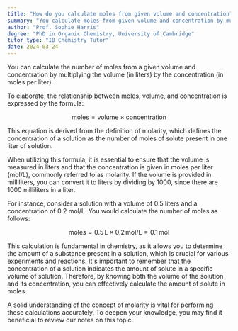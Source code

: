 ```yaml
---
title: "How do you calculate moles from given volume and concentration?"
summary: "You calculate moles from given volume and concentration by multiplying the volume (in litres) by the concentration (in moles per litre)."
author: "Prof. Sophie Harris"
degree: "PhD in Organic Chemistry, University of Cambridge"
tutor_type: "IB Chemistry Tutor"
date: 2024-03-24
---
```


You can calculate the number of moles from a given volume and concentration by multiplying the volume (in liters) by the concentration (in moles per liter).

To elaborate, the relationship between moles, volume, and concentration is expressed by the formula:

$$
\text{moles} = \text{volume} \times \text{concentration}
$$

This equation is derived from the definition of molarity, which defines the concentration of a solution as the number of moles of solute present in one liter of solution.

When utilizing this formula, it is essential to ensure that the volume is measured in liters and that the concentration is given in moles per liter (mol/L), commonly referred to as molarity. If the volume is provided in milliliters, you can convert it to liters by dividing by $1000$, since there are $1000$ milliliters in a liter.

For instance, consider a solution with a volume of $0.5$ liters and a concentration of $0.2$ mol/L. You would calculate the number of moles as follows:

$$
\text{moles} = 0.5 \, \text{L} \times 0.2 \, \text{mol/L} = 0.1 \, \text{mol}
$$

This calculation is fundamental in chemistry, as it allows you to determine the amount of a substance present in a solution, which is crucial for various experiments and reactions. It's important to remember that the concentration of a solution indicates the amount of solute in a specific volume of solution. Therefore, by knowing both the volume of the solution and its concentration, you can effectively calculate the amount of solute in moles.

A solid understanding of the concept of molarity is vital for performing these calculations accurately. To deepen your knowledge, you may find it beneficial to review our notes on this topic.
    